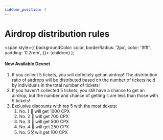 ```yaml
---
sidebar_position: 4
---
```


# Airdrop distribution rules

  <span
    style={{
      backgroundColor: color,
      borderRadius: '2px',
      color: '#fff',
      padding: '0.2rem',
    }}>
    {children}
  </span>
);

#### New Available <Highlight color="#25c2a0">Devnet</Highlight>

1. If you collect 5 tickets, you will definitely get an airdrop! The distribution ratio of airdrops will be distributed based on the number of tickets held by individuals in the total number of tickets!
2. If you haven't collected 5 tickets, you still have a chance to get an airdrop, but the number and chance of getting it are less than those with 5 tickets!
3. Exclusive discounts with top 5 with the most tickets:
    1. No. 1 🥇 will get 1000 CPX 
    2. No. 2 🥈 will get 700 CPX
    3. No. 3 🥉 will get 500 CPX
    4. No. 4 🏅 will get 250 CPX
    5. No. 5 🎖 will get 100 CPX

